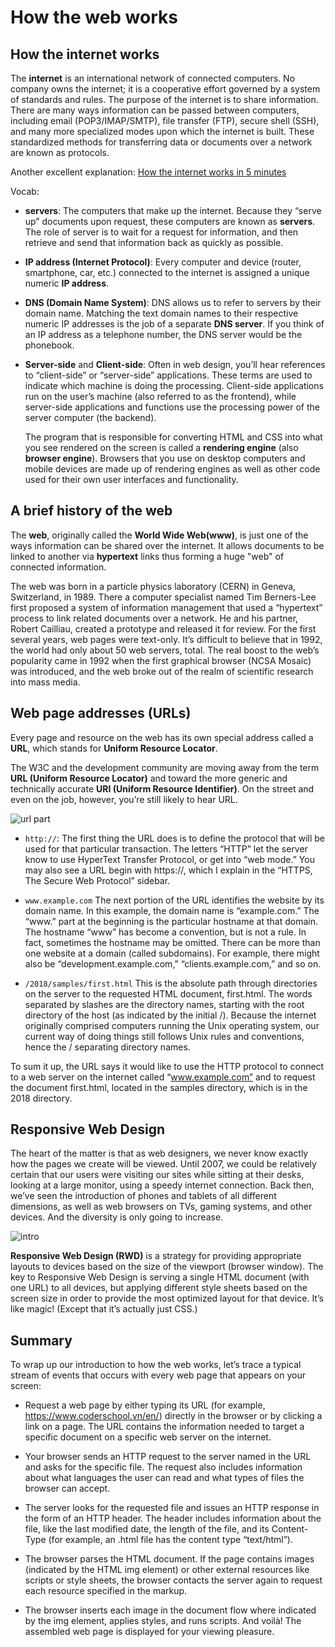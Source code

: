 # How the web works

## How the internet works

The **internet** is an international network of connected computers. No company owns the internet; it is a cooperative effort governed by a system of standards and rules. The purpose of the internet is to share information. There are many ways information can be passed between computers, including email (POP3/IMAP/SMTP), file transfer (FTP), secure shell (SSH), and many more specialized modes upon which the internet is built. These standardized methods for transferring data or documents over a network are known as protocols.

Another excellent explanation: [How the internet works in 5 minutes](https://www.youtube.com/watch?v=7_LPdttKXPc)

Vocab:

- **servers**:
  The computers that make up the internet. Because they “serve up” documents upon request, these computers are known as **servers**. The role of server is to wait for a request for information, and then retrieve and send that information back as quickly as possible.

- **IP address (Internet Protocol)**:
  Every computer and device (router, smartphone, car, etc.) connected to the internet is assigned a unique numeric **IP address**.

- **DNS (Domain Name System)**:
  DNS allows us to refer to servers by their domain name. Matching the text domain names to their respective numeric IP addresses is the job of a separate **DNS server**. If you think of an IP address as a telephone number, the DNS server would be the phonebook.

- **Server-side** and **Client-side**:
  Often in web design, you’ll hear references to “client-side” or “server-side” applications. These terms are used to indicate which machine is doing the processing. Client-side applications run on the user’s machine (also referred to as the frontend), while server-side applications and functions use the processing power of the server computer (the backend).

  The program that is responsible for converting HTML and CSS into what you see rendered on the screen is called a **rendering engine** (also **browser engine**). Browsers that you use on desktop computers and mobile devices are made up of rendering engines as well as other code used for their own user interfaces and functionality.

## A brief history of the web

The **web**, originally called the **World Wide Web(www)**, is just one of the ways information can be shared over the internet. It allows documents to be linked to another via **hypertext** links thus forming a huge "web" of connected information.

The web was born in a particle physics laboratory (CERN) in Geneva, Switzerland, in 1989. There a computer specialist named Tim Berners-Lee first proposed a system of information management that used a “hypertext” process to link related documents over a network. He and his partner, Robert Cailliau, created a prototype and released it for review. For the first several years, web pages were text-only. It’s difficult to believe that in 1992, the world had only about 50 web servers, total. The real boost to the web’s popularity came in 1992 when the first graphical browser (NCSA Mosaic) was introduced, and the web broke out of the realm of scientific research into mass media.

## Web page addresses (URLs)

Every page and resource on the web has its own special address called a **URL**, which stands for **Uniform Resource Locator**.

The W3C and the development community are moving away from the term **URL (Uniform Resource Locator)** and toward the more generic and technically accurate **URI (Uniform Resource Identifier)**. On the street and even on the job, however, you’re still likely to hear URL.

![url part](assets/url_parts.png)

- `http://`:
  The first thing the URL does is to define the protocol that will be used for that particular transaction. The letters “HTTP” let the server know to use HyperText Transfer Protocol, or get into “web mode.” You may also see a URL begin with https://, which I explain in the “HTTPS, The Secure Web Protocol” sidebar.

- `www.example.com`
  The next portion of the URL identifies the website by its domain name. In this example, the domain name is “example.com.” The “www.” part at the beginning is the particular hostname at that domain. The hostname “www” has become a convention, but is not a rule. In fact, sometimes the hostname may be omitted. There can be more than one website at a domain (called subdomains). For example, there might also be “development.example.com,” “clients.example.com,” and so on.

- `/2018/samples/first.html`
  This is the absolute path through directories on the server to the requested HTML document, first.html. The words separated by slashes are the directory names, starting with the root directory of the host (as indicated by the initial /). Because the internet originally comprised computers running the Unix operating system, our current way of doing things still follows Unix rules and conventions, hence the / separating directory names.

To sum it up, the URL says it would like to use the HTTP protocol to connect to a web server on the internet called “www.example.com” and to request the document first.html, located in the samples directory, which is in the 2018 directory.

## Responsive Web Design

The heart of the matter is that as web designers, we never know exactly how the pages we create will be viewed. Until 2007, we could be relatively certain that our users were visiting our sites while sitting at their desks, looking at a large monitor, using a speedy internet connection. Back then, we’ve seen the introduction of phones and tablets of all different dimensions, as well as web browsers on TVs, gaming systems, and other devices. And the diversity is only going to increase.

![intro](assets/intro_web_00.png)

**Responsive Web Design (RWD)** is a strategy for providing appropriate layouts to devices based on the size of the viewport (browser window). The key to Responsive Web Design is serving a single HTML document (with one URL) to all devices, but applying different style sheets based on the screen size in order to provide the most optimized layout for that device. It’s like magic! (Except that it’s actually just CSS.)

## Summary

To wrap up our introduction to how the web works, let’s trace a typical stream of events that occurs with every web page that appears on your screen:

- Request a web page by either typing its URL (for example, https://www.coderschool.vn/en/) directly in the browser or by clicking a link on a page. The URL contains the information needed to target a specific document on a specific web server on the internet.

- Your browser sends an HTTP request to the server named in the URL and asks for the specific file. The request also includes information about what languages the user can read and what types of files the browser can accept.

- The server looks for the requested file and issues an HTTP response in the form of an HTTP header. The header includes information about the file, like the last modified date, the length of the file, and its Content-Type (for example, an .html file has the content type “text/html”).

- The browser parses the HTML document. If the page contains images (indicated by the HTML img element) or other external resources like scripts or style sheets, the browser contacts the server again to request each resource specified in the markup.

- The browser inserts each image in the document flow where indicated by the img element, applies styles, and runs scripts. And voilà! The assembled web page is displayed for your viewing pleasure.

